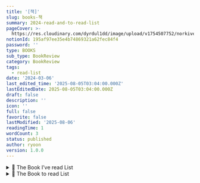 ```yaml
---
title: '[책]'
slug: books-책
summary: 2024-read-and-to-read-list
pageCover: >-
  https://res.cloudinary.com/dyrdul1dd/image/upload/v1754507752/norkive-notion-images/1754507752336-Read.jpg
notionId: 195af97ee35e4b74869321a62fec84f4
password: ''
type: BOOKS
sub_type: BookReview
category: BookReview
tags:
  - read-list
date: '2024-03-06'
last_edited_time: '2025-08-05T03:04:00.000Z'
lastEditedDate: 2025-08-05T03:04:00.000Z
draft: false
description: ''
icon: ''
full: false
favorite: false
lastModified: '2025-08-06'
readingTime: 1
wordCount: 3
status: published
author: ryoon
version: 1.0.0
---
```

<details>
<summary>📝 The Book I’ve read List</summary>
<details>
<summary>일반서적</summary>
- [우리는 다시 연결되어야 한다](https://product.kyobobook.co.kr/detail/S000000696021)
- [아스퍼걸](https://product.kyobobook.co.kr/detail/S000001899478)
- [쓰는 습관: 글쓰기가 어려운 너에게](https://m.yes24.com/Goods/Detail/111722145)

</details>


</details>

<details>
<summary>📝 The Book to read List</summary>
- [읽는 인간 리터러시를 경험하라](https://product.kyobobook.co.kr/detail/S000001835732)
- [가짜 노동 - 스스로 만드는 번아웃의 세계](https://product.kyobobook.co.kr/detail/S000061583967)
- [빅데이터 시대, 성과를 이끌어 내는 데이터 문해력](https://product.kyobobook.co.kr/detail/S000001019698)
- [비주얼 씽킹 -일 잘하는 사람들이 쓰는 간단한 표현의 기술](https://product.kyobobook.co.kr/detail/S000001533712)
- [**제로에서 시작하는 자본론**](https://www.aladin.co.kr/m/mproduct.aspx?ItemId=335630035)
- [**영장류, 사이보그 그리고 여자**](https://www.aladin.co.kr/m/mproduct.aspx?ItemId=323370781)
- [도나 해러웨이](https://www.aladin.co.kr/m/mproduct.aspx?ItemId=323370781)
- [**샐러리맨, 아인슈타인 되기 프로젝트**](https://www.yes24.com/Product/Goods/116768125)
- [**그런 깨달음은 없다**](https://www.yes24.com/Product/goods/33139186)

</details>

